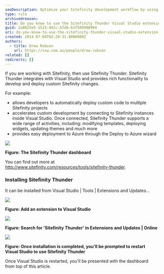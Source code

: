 ```yaml
---
seoDescription: Optimize your Sitefinity development workflow by using Thunder, a Visual Studio extension that streamlines custom code deployment and connection to multiple projects.
type: rule
archivedreason:
title: Do you know to use the Sitefinity Thunder Visual Studio extension?
guid: 2a8825e5-1523-442c-b7d6-63f589990994
uri: do-you-know-to-use-the-sitefinity-thunder-visual-studio-extension
created: 2014-07-04T02:29:31.0000000Z
authors:
  - title: Drew Robson
    url: https://ssw.com.au/people/drew-robson
related: []
redirects: []
---
```


If you are working with Sitefinity, then use Sitefinity Thunder.
Sitefinity Thunder integrates with Visual Studio and provides rich functionality to develop and deploy custom Sitefinity changes.

For example:

- allows developers to automatically deploy custom code to multiple Sitefinity projects
- accelerates custom development by connecting to Sitefinity instances inside Visual Studio. Once connected, Sitefinity Thunder supports a wide range of activities, including: modifying templates, deploying widgets, updating themes and much more
- provides easy deployment to Azure through the Deploy to Azure wizard

![](4-07-2014-1-08-52-PM-compressor.png)

**Figure: The Sitefinity Thunder dashboard**

You can find out more at http://www.sitefinity.com/resources/tools/sitefinity-thunder.

### Installing Sitefinity Thunder

It can be installed from Visual Studio | Tools | Extensions and Updates...

![](4-07-2014-12-35-25-PM-compressor.png)

**Figure: Add an extension to Visual Studio**

![](4-07-2014-12-52-20-PM-compressor.png)

**Figure: Search for 'Sitefinity Thunder' in Extensions and Updates | Online**

![](4-07-2014-12-58-32-PM-compressor.png)

**Figure: Once installation is completed, you'll be prompted to restart Visual Studio to use Sitefinity Thunder**

Once Visual Studio is restarted, you'll be presented with the dashboard from top of this article.